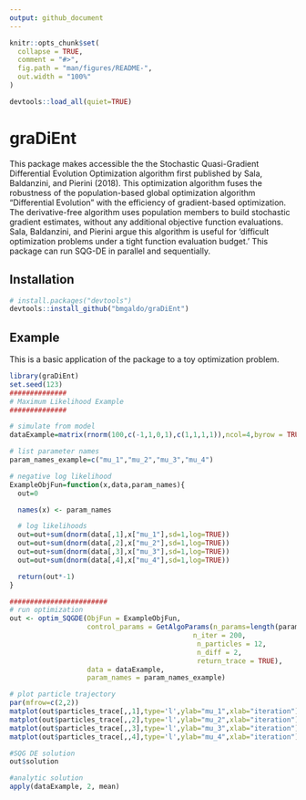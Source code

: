```yaml
---
output: github_document
---
```


<!-- README.md is generated from README.Rmd. Please edit that file -->

```r
knitr::opts_chunk$set(
  collapse = TRUE,
  comment = "#>",
  fig.path = "man/figures/README-",
  out.width = "100%"
)

devtools::load_all(quiet=TRUE)
```

# graDiEnt

<!-- badges: start -->
<!-- badges: end -->

This package makes accessible the the Stochastic Quasi-Gradient Differential Evolution Optimization algorithm first published by Sala, Baldanzini, and Pierini (2018). This optimization algorithm fuses the robustness of the population-based global optimization algorithm "Differential Evolution" with the efficiency of gradient-based optimization. The derivative-free algorithm uses population members to build stochastic gradient estimates, without any additional objective function evaluations. Sala, Baldanzini, and Pierini argue this algorithm is useful for 'difficult optimization problems under a tight function evaluation budget.' This package can run SQG-DE in parallel and sequentially.


## Installation

<!-- You can install the released version of graDiEnt from [CRAN](https://CRAN.R-project.org) with: -->

<!-- ``` r -->
<!-- install.packages("graDiEnt") -->
<!-- ``` -->

<!-- And the development version from [GitHub](https://github.com/) with: -->

``` r
# install.packages("devtools")
devtools::install_github("bmgaldo/graDiEnt")
```
## Example

This is a basic application of the package to a toy optimization problem.

```r
library(graDiEnt)
set.seed(123)
##############
# Maximum Likelihood Example
##############

# simulate from model
dataExample=matrix(rnorm(100,c(-1,1,0,1),c(1,1,1,1)),ncol=4,byrow = TRUE)

# list parameter names
param_names_example=c("mu_1","mu_2","mu_3","mu_4")

# negative log likelihood
ExampleObjFun=function(x,data,param_names){
  out=0

  names(x) <- param_names

  # log likelihoods
  out=out+sum(dnorm(data[,1],x["mu_1"],sd=1,log=TRUE))
  out=out+sum(dnorm(data[,2],x["mu_2"],sd=1,log=TRUE))
  out=out+sum(dnorm(data[,3],x["mu_3"],sd=1,log=TRUE))
  out=out+sum(dnorm(data[,4],x["mu_4"],sd=1,log=TRUE))

  return(out*-1)
}

########################
# run optimization
out <- optim_SQGDE(ObjFun = ExampleObjFun,
                   control_params = GetAlgoParams(n_params=length(param_names_example),
                                             n_iter = 200,
                                              n_particles = 12,
                                              n_diff = 2,
                                              return_trace = TRUE),
                   data = dataExample,
                   param_names = param_names_example)

# plot particle trajectory
par(mfrow=c(2,2))
matplot(out$particles_trace[,,1],type='l',ylab="mu_1",xlab="iteration")
matplot(out$particles_trace[,,2],type='l',ylab="mu_2",xlab="iteration")
matplot(out$particles_trace[,,3],type='l',ylab="mu_3",xlab="iteration")
matplot(out$particles_trace[,,4],type='l',ylab="mu_4",xlab="iteration")

#SQG DE solution
out$solution

#analytic solution
apply(dataExample, 2, mean)

```
